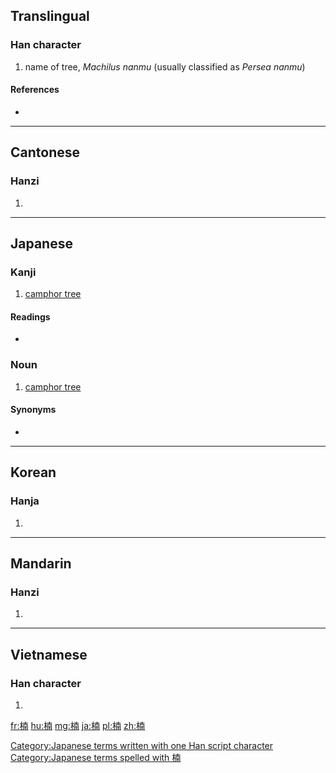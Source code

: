 {{also|枏}}
==Translingual==

===Han character===
{{Han char|rn=75|rad=木|as=09|sn=13|four=4492<sub>7</sub>|canj=木十月十 (DJBJ)}}

# name of tree, ''Machilus nanmu'' (usually classified as ''Persea nanmu'')

====References====
* {{Han ref|kx=0540.110|dkj=15152|dj=0927.180|hdz=21244.030|uh=6960|ud=26976|bh=B7A3|bd=47011}}

----

==Cantonese==

===Hanzi===
{{yue-hanzi|jyut=|y=naam4}}

# {{defn|lang=yue|sort=木09}}

----

==Japanese==

===Kanji===
{{ja-kanji|grade=|rs=木09}}

# [[camphor tree]]

====Readings====
* {{ja-readings|on=[[なん]] (nan)|kun=[[くすのき]] (kusunoki)}}

===Noun===
{{ja-noun|k|hira=くすのき|kata=クスノキ}} 

# [[camphor tree]]

====Synonyms====
* {{l|ja|樟}} 

[[Category:Japanese terms written with one Han script character]]
[[Category:Japanese terms spelled with 楠]]

----

==Korean==

===Hanja===
{{ko-hanja|hangeul=남|eumhun=|rv=nam|mr=nam|y=nam}}

# {{defn|lang=ko|sort=木09}}

----

==Mandarin==

===Hanzi===
{{cmn-hanzi|pin=[[nán]] ([[nan2]])|wg=nan<sup>2</sup>}}

# {{defn|lang=cmn|sort=木09}}

----

==Vietnamese==

===Han character===
{{vi-hantu|[[nam]], [[nêm]]|rs=木09}}

# {{defn|lang=vi|sort=木09}}

[[fr:楠]]
[[hu:楠]]
[[mg:楠]]
[[ja:楠]]
[[pl:楠]]
[[zh:楠]]